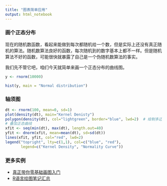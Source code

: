 ```yaml
---
title: "图表简单应用"
output: html_notebook
---
```


### 画个正态分布
现在的随机数函数，看起来能做到每次都随机给一个数，但是实际上还没有真正随机的算法。随机数算法良好的函数，每次随机到的数字基本上都不一样。但是随机算法不好的函数，可能很快就暴露了自己是一个伪随机数算法的事实。

我们先不管它吧，咱们今天就简单来画一个正态分布的曲线图。
```r
y <- rnorm(10000)

hist(y, main = "Normal distribution")
```


### 轴须图

```r
dt <- rnorm(100, mean=0, sd=1)
plot(density(dt), main="Kernel Denisty")
polygon(density(dt), col="lightgreen", border="blue", lwd=2)  # 绘制多边形的函数
# 叠加正态曲线
xfit <- seq(min(dt), max(dt), length.out=40)
yfit <- dnorm(xfit, mean=mean(dt), sd=sd(dt))
lines(xfit, yfit, col="red", lwd=2)
legend("topright", lty=c(1,1), col=c("blue", "red"),
       legend=c("Kernel Density", "Normality Curve"))
```


### 更多实例

- [真正带你零基础画图入门](https://wklchris.github.io/R-plotting-basic.html)
- [R语言绘图笔记汇总](https://zhuanlan.zhihu.com/p/25074456)
